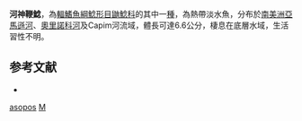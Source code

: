 {{Speciesbox
| taxon = Mastiglanis asopos 
| binomial_authority = [[Bockmann|Bockmann]], 1994
| status = NE
| status_system = IUCN3.1
}}

'''河神鞭鯰'''，為[[輻鰭魚綱|輻鰭魚綱]][[鯰形目|鯰形目]][[鼬鯰科|鼬鯰科]]的其中一[[種|種]]，為熱帶淡水魚，分布於[[南美洲|南美洲]][[亞馬遜河|亞馬遜河]]、[[奧里諾科河|奧里諾科河]]及Capim河流域，體長可達6.6公分，棲息在底層水域，生活習性不明。

==参考文献==
*{{FishBase_species|genus=Mastiglanis|species=asopos|year=2015|month=6}}

{{Taxonbar}}
[[Category:鞭鯰屬|asopos]]
[[Category:1994年描述的鱼类|M]]